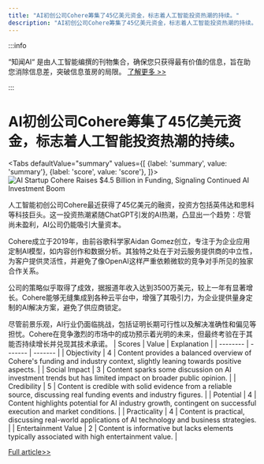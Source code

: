 ```yaml
---
title: "AI初创公司Cohere筹集了45亿美元资金，标志着人工智能投资热潮的持续。"
description: "AI初创公司Cohere筹集了45亿美元资金，标志着人工智能投资热潮的持续。"
---
```



:::info

“知闻AI“ 是由人工智能编撰的刊物集合，确保您只获得最有价值的信息，旨在助您消除信息差，突破信息茧房的局限。  [了解更多 >>](/)

:::

# AI初创公司Cohere筹集了45亿美元资金，标志着人工智能投资热潮的持续。


<Tabs
	defaultValue="summary"
	values={[
	{label: 'summary', value: 'summary'},
	{label: 'score', value: 'score'},
]}>
<TabItem value="summary">
<img
  src="https://image.informedainews.com/2024/06/10/Ar-vDz-1717983374-0.jpg"
  alt="AI Startup Cohere Raises $4.5 Billion in Funding, Signaling Continued AI Investment Boom"
/>



人工智能初创公司Cohere最近获得了45亿美元的融资，投资方包括英伟达和思科等科技巨头。这一投资热潮紧随ChatGPT引发的AI热潮，凸显出一个趋势：尽管尚未盈利，AI公司仍能吸引大量资本。

Cohere成立于2019年，由前谷歌科学家Aidan Gomez创立，专注于为企业应用定制AI模型，如内容创作和数据分析。其独特之处在于对云服务提供商的中立性，为客户提供灵活性，并避免了像OpenAI这样严重依赖微软的竞争对手所见的独家合作关系。

公司的策略似乎取得了成效，据报道年收入达到3500万美元，较上一年有显著增长。Cohere能够无缝集成到各种云平台中，增强了其吸引力，为企业提供量身定制的AI解决方案，避免了供应商锁定。

尽管前景乐观，AI行业仍面临挑战，包括证明长期可行性以及解决准确性和偏见等担忧。Cohere在竞争激烈的市场中的成功预示着光明的未来，但最终考验在于其能否持续增长并兑现其技术承诺。
</TabItem>
<TabItem value="score">
	| Scores     | Value   | Explanation |
	| -------- | ------- | ------- |
	| Objectivity  | 4    | Content provides a balanced overview of Cohere's funding and industry context, slightly leaning towards positive aspects.    |
	| Social Impact | 3     | Content sparks some discussion on AI investment trends but has limited impact on broader public opinion.    |
	| Credibility    | 5    | Content is credible with solid evidence from a reliable source, discussing real funding events and industry figures.    |
	| Potential    | 4    | Content highlights potential for AI industry growth, contingent on successful execution and market conditions.    |
	| Practicality    | 4    | Content is practical, discussing real-world applications of AI technology and business strategies.    |
	| Entertainment Value    | 2    | Content is informative but lacks elements typically associated with high entertainment value.    |
</TabItem>
</Tabs>

[Full article>>](https://www.mittrchina.com/news/detail/13404)
